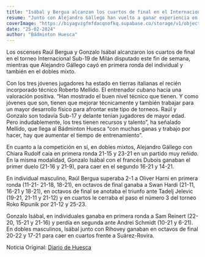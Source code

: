 ```yaml
---
title: "Isábal y Bergua alcanzan los cuartos de final en el Internacional U-19 de Milán"
resume: "Junto con Alejandro Gállego han vuelto a ganar experiencia en un torneo al que han ido con Roberto Mellido, que destaca los recursos y el talento de los jóvenes jugadores"
coverImage: "https://biyagvzgfmfdacqnofkq.supabase.co/storage/v1/object/public/images/blog/81c779fa-b5a5-46d2-a27f-1a0cae768f63_4_1000x563.webp"
date: "25-02-2024"
author: "Bádminton Huesca"
---
```


Los oscenses Raúl Bergua y Gonzalo Isábal alcanzaron los cuartos de final en el torneo Internacional Sub-19 de Milán disputado este fin de semana, mientras que Alejandro Gállego cayó en primera ronda del individual y también en el dobles mixto.

Con los tres jóvenes jugadores ha estado en tierras italianas el recién incorporado técnico Roberto Mellido. El entrenador cubano hacía una valoración positiva. “Han mostrado el buen nivel técnico que tienen. Y como jóvenes que son, tienen que mejorar técnicamente y también trabajar para un mayor desarrollo físico para afrontar este tipo de torneos. Raúl y Gonzalo son todavía Sub-17 y delante tenían jugadores de mayor edad. Pero indudablemente, los tres tienen recursos y talento”, ha señalado Mellido, que llega al Bádminton Huesca “con muchas ganas y trabajo por hacer, hay que aumentar el tiempo de entrenamiento”.

En cuanto a la competición en sí, en dobles mixtos, Alejandro Gállego con Chiara Rudolf caía en primera ronda 21-15 y 23-21 en un partido muy reñido. En la misma modalidad, Gonzalo Isábal con el francés Dubois ganaban el primer duelo (21-16 y 21-9), para caer en el segundo 16-21 y 14-21.

En individual masculino, Raúl Bergua superaba 2-1 a Oliver Harni en primera ronda (11-21- 21-18, 18-21), en octavos de final ganaba a Swan Hardi (21-11, 16-21 y 18-21), en octavos de final se anotaba el triunfo ante Tadelj Jelevic (19-21, 21-11 y 21-12) y en cuartos le cerraba el paso el número 3 del torneo Roko Ripunik por 21-12 y 25-23.

Gonzalo Isábal, en individuales ganaba en primera ronda a Sam Reinert (22-20, 15-21 y 21-16) y perdía en segunda ante Andrei Schmidt (10-21 y 6-21). En dobles masculinos, Isábal junto con Rihovey ganaban en octavos de final 20-22 y 17-21 para caer en cuartos frente a Suárez-Rovira.

Noticia Original: [Diario de Huesca](https://www.eldiariodehuesca.com/deportes/isabal-bergua-alcanzan-cuartos-final-en-internacional-u-19-milan_18095_102.html)
